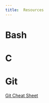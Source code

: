 ```yaml
---
title:  Resources
---
```


# Bash

# C

# Git
[Git Cheat Sheet](file:///home/wrk/Downloads/SWTM-2088_Atlassian-Git-Cheatsheet-1.pdf)